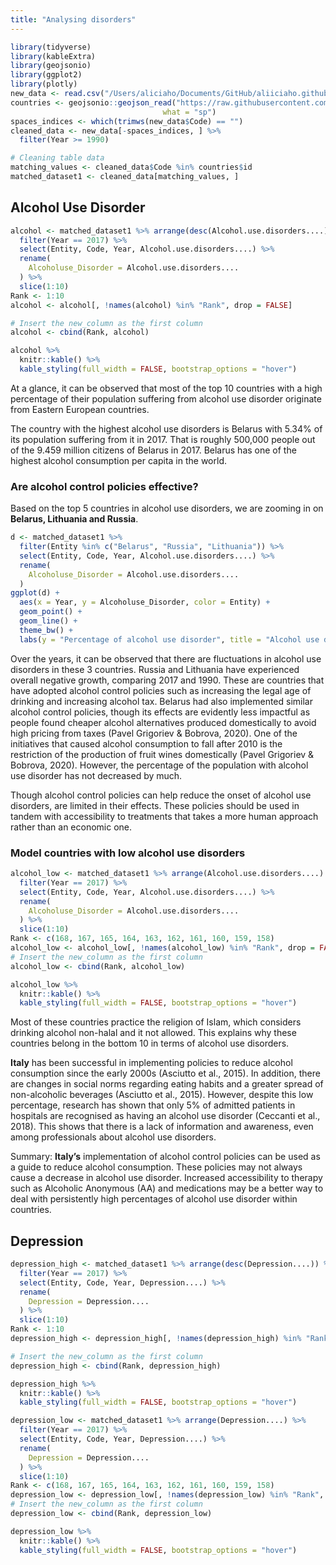```yaml
---
title: "Analysing disorders"
---
```

```r
library(tidyverse)
library(kableExtra)
library(geojsonio)
library(ggplot2)
library(plotly)
new_data <- read.csv("/Users/aliciaho/Documents/GitHub/aliiciaho.github.io/personal_app/refined_NMdata.csv")
countries <- geojsonio::geojson_read("https://raw.githubusercontent.com/lvictory/maps-data/master/world.geo.json", 
                                  what = "sp")
spaces_indices <- which(trimws(new_data$Code) == "")
cleaned_data <- new_data[-spaces_indices, ] %>% 
  filter(Year >= 1990)

# Cleaning table data
matching_values <- cleaned_data$Code %in% countries$id 
matched_dataset1 <- cleaned_data[matching_values, ]
```

## Alcohol Use Disorder
```r
alcohol <- matched_dataset1 %>% arrange(desc(Alcohol.use.disorders....)) %>% 
  filter(Year == 2017) %>%
  select(Entity, Code, Year, Alcohol.use.disorders....) %>%
  rename(
    Alcoholuse_Disorder = Alcohol.use.disorders.... 
  ) %>%
  slice(1:10)
Rank <- 1:10
alcohol <- alcohol[, !names(alcohol) %in% "Rank", drop = FALSE]

# Insert the new_column as the first column
alcohol <- cbind(Rank, alcohol)

alcohol %>%
  knitr::kable() %>%
  kable_styling(full_width = FALSE, bootstrap_options = "hover")
```
At a glance, it can be observed that most of the top 10 countries with a high percentage of their population suffering from alcohol use disorder originate from Eastern European countries. 

The country with the highest alcohol use disorders is Belarus with 5.34% of its population suffering from it in 2017. That is roughly 500,000 people out of the 9.459 million citizens of Belarus in 2017. Belarus has one of the highest alcohol consumption per capita in the world. 

### Are alcohol control policies effective?

Based on the top 5 countries in alcohol use disorders, we are zooming in on **Belarus, Lithuania and Russia**. 

```r
d <- matched_dataset1 %>% 
  filter(Entity %in% c("Belarus", "Russia", "Lithuania")) %>%
  select(Entity, Code, Year, Alcohol.use.disorders....) %>%
  rename(
    Alcoholuse_Disorder = Alcohol.use.disorders.... 
  )
ggplot(d) + 
  aes(x = Year, y = Alcoholuse_Disorder, color = Entity) + 
  geom_point() + 
  geom_line() +
  theme_bw() +
  labs(y = "Percentage of alcohol use disorder", title = "Alcohol use disorder trend for Belarus, Lithuania and Russia")
```
Over the years, it can be observed that there are fluctuations in alcohol use disorders in these 3 countries. Russia and Lithuania have experienced overall negative growth, comparing 2017 and 1990. These are countries that have adopted alcohol control policies such as increasing the legal age of drinking and increasing alcohol tax. Belarus had also implemented similar alcohol control policies, though its effects are evidently less impactful as people found cheaper alcohol alternatives produced domestically to avoid high pricing from taxes (Pavel Grigoriev & Bobrova, 2020). One of the initiatives that caused alcohol consumption to fall after 2010 is the restriction of the production of fruit wines domestically (Pavel Grigoriev & Bobrova, 2020). However, the percentage of the population with alcohol use disorder has not decreased by much.

Though alcohol control policies can help reduce the onset of alcohol use disorders, are limited in their effects. These policies should be used in tandem with accessibility to treatments that takes a more human approach rather than an economic one.

### Model countries with low alcohol use disorders
```r
alcohol_low <- matched_dataset1 %>% arrange(Alcohol.use.disorders....) %>% 
  filter(Year == 2017) %>%
  select(Entity, Code, Year, Alcohol.use.disorders....) %>%
  rename(
    Alcoholuse_Disorder = Alcohol.use.disorders.... 
  ) %>%
  slice(1:10)
Rank <- c(168, 167, 165, 164, 163, 162, 161, 160, 159, 158)
alcohol_low <- alcohol_low[, !names(alcohol_low) %in% "Rank", drop = FALSE]
# Insert the new_column as the first column
alcohol_low <- cbind(Rank, alcohol_low)

alcohol_low %>%
  knitr::kable() %>%
  kable_styling(full_width = FALSE, bootstrap_options = "hover")
```

Most of these countries practice the religion of Islam, which considers drinking alcohol non-halal and it not allowed. This explains why these countries belong in the bottom 10 in terms of alcohol use disorders. 

**Italy** has been successful in implementing policies to reduce alcohol consumption since the early 2000s (Asciutto et al., 2015). In addition, there are changes in social norms regarding eating habits and a greater spread of non-alcoholic beverages (Asciutto et al., 2015). However, despite this low percentage, research has shown that only 5% of admitted patients in hospitals are recognised as having an alcohol use disorder (Ceccanti et al., 2018). This shows that there is a lack of information and awareness, even among professionals about alcohol use disorders. 

Summary: **Italy's** implementation of alcohol control policies can be used as a guide to reduce alcohol consumption. These policies may not always cause a decrease in alcohol use disorder. Increased accessibility to therapy such as Alcoholic Anonymous (AA) and medications may be a better way to deal with persistently high percentages of alcohol use disorder within countries.

## Depression
```r
depression_high <- matched_dataset1 %>% arrange(desc(Depression....)) %>% 
  filter(Year == 2017) %>%
  select(Entity, Code, Year, Depression....) %>%
  rename(
    Depression = Depression.... 
  ) %>%
  slice(1:10)
Rank <- 1:10
depression_high <- depression_high[, !names(depression_high) %in% "Rank", drop = FALSE]

# Insert the new_column as the first column
depression_high <- cbind(Rank, depression_high)

depression_high %>%
  knitr::kable() %>%
  kable_styling(full_width = FALSE, bootstrap_options = "hover")
```


```r
depression_low <- matched_dataset1 %>% arrange(Depression....) %>% 
  filter(Year == 2017) %>%
  select(Entity, Code, Year, Depression....) %>%
  rename(
    Depression = Depression....
  ) %>%
  slice(1:10)
Rank <- c(168, 167, 165, 164, 163, 162, 161, 160, 159, 158)
depression_low <- depression_low[, !names(depression_low) %in% "Rank", drop = FALSE]
# Insert the new_column as the first column
depression_low <- cbind(Rank, depression_low)

depression_low %>%
  knitr::kable() %>%
  kable_styling(full_width = FALSE, bootstrap_options = "hover")
```